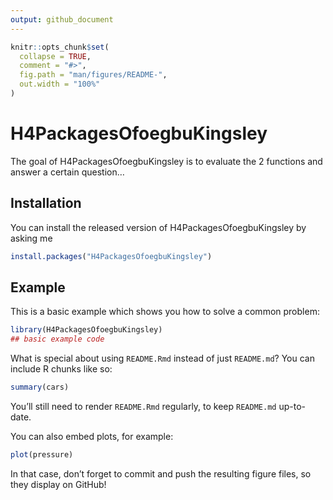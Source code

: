```yaml
---
output: github_document
---
```


<!-- README.md is generated from README.Rmd. Please edit that file -->

```r
knitr::opts_chunk$set(
  collapse = TRUE,
  comment = "#>",
  fig.path = "man/figures/README-",
  out.width = "100%"
)
```

# H4PackagesOfoegbuKingsley

<!-- badges: start -->
<!-- badges: end -->

The goal of H4PackagesOfoegbuKingsley is to evaluate the 2 functions and answer a certain question...

## Installation

You can install the released version of H4PackagesOfoegbuKingsley by asking me

``` r
install.packages("H4PackagesOfoegbuKingsley")
```

## Example

This is a basic example which shows you how to solve a common problem:

```r
library(H4PackagesOfoegbuKingsley)
## basic example code
```

What is special about using `README.Rmd` instead of just `README.md`? You can include R chunks like so:

```r
summary(cars)
```

You'll still need to render `README.Rmd` regularly, to keep `README.md` up-to-date.

You can also embed plots, for example:

```r
plot(pressure)
```

In that case, don't forget to commit and push the resulting figure files, so they display on GitHub!
